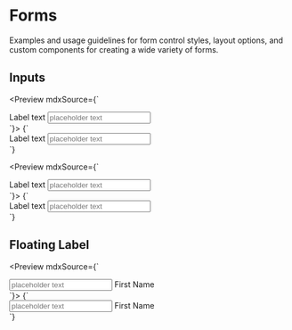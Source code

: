 
<Meta title="Components|Forms" />

# Forms

Examples and usage guidelines for form control styles, layout options, and custom components for creating a wide variety of forms.

## Inputs

<Preview mdxSource={`
  <div class="form-group">
    <label for="input-2">Label text</label>
    <input id="input-2" type="text" class="form-control" placeholder="placeholder text">
  </div>
`}>
  <Story name="Text Input" height="100px">
    {`
      <div class="form-group">
        <label for="input-1">Label text</label>
        <input id="input-1" type="text" class="form-control" placeholder="placeholder text">
      </div>
    `}
  </Story>
</Preview>

<Preview mdxSource={`
  <div class="form-group">
    <label for="input-1">Label text</label>
    <input id="input-1" type="number" class="form-control" placeholder="placeholder text">
  </div>
`}>
  <Story name="Number Input" height="100px">
    {`
      <div class="form-group">
        <label for="input-1">Label text</label>
        <input id="input-1" type="number" class="form-control" placeholder="placeholder text">
      </div>
    `}
  </Story>
</Preview>

## Floating Label

<Preview mdxSource={`
  <div class="form-group">
    <div class="floating-label">
      <input id="input-4" class="floating-label__input form-control" type="text" placeholder="placeholder text">
      <label for="input-4" class="floating-label__label">First Name</label>
    </div>
  </div>
`}>
  <Story name="Input w/ Floating Label" height="100px">
    {`
      <div class="form-group">
        <div class="floating-label">
          <input id="input-4" class="floating-label__input form-control" type="text" placeholder="placeholder text">
          <label for="input-4" class="floating-label__label">First Name</label>
        </div>
      </div>
    `}
  </Story>
</Preview>
